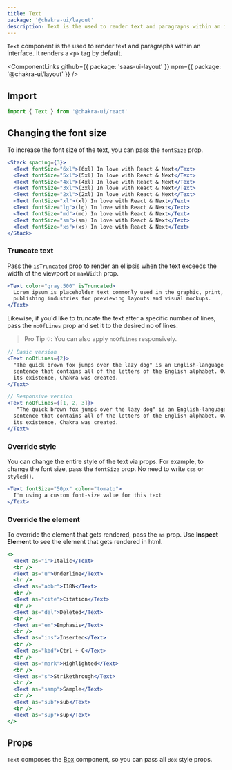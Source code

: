 ```yaml
---
title: Text
package: '@chakra-ui/layout'
description: Text is the used to render text and paragraphs within an interface.
---
```


`Text` component is the used to render text and paragraphs within an interface.
It renders a `<p>` tag by default.

<ComponentLinks
  github={{ package: 'saas-ui-layout' }}
  npm={{ package: '@chakra-ui/layout' }}
/>

<carbon-ad></carbon-ad>

## Import

```js
import { Text } from '@chakra-ui/react'
```

## Changing the font size

To increase the font size of the text, you can pass the `fontSize` prop.

```jsx
<Stack spacing={3}>
  <Text fontSize="6xl">(6xl) In love with React & Next</Text>
  <Text fontSize="5xl">(5xl) In love with React & Next</Text>
  <Text fontSize="4xl">(4xl) In love with React & Next</Text>
  <Text fontSize="3xl">(3xl) In love with React & Next</Text>
  <Text fontSize="2xl">(2xl) In love with React & Next</Text>
  <Text fontSize="xl">(xl) In love with React & Next</Text>
  <Text fontSize="lg">(lg) In love with React & Next</Text>
  <Text fontSize="md">(md) In love with React & Next</Text>
  <Text fontSize="sm">(sm) In love with React & Next</Text>
  <Text fontSize="xs">(xs) In love with React & Next</Text>
</Stack>
```

### Truncate text

Pass the `isTruncated` prop to render an ellipsis when the text exceeds the
width of the viewport or `maxWidth` prop.

```jsx
<Text color="gray.500" isTruncated>
  Lorem ipsum is placeholder text commonly used in the graphic, print, and
  publishing industries for previewing layouts and visual mockups.
</Text>
```

Likewise, if you'd like to truncate the text after a specific number of lines,
pass the `noOfLines` prop and set it to the desired no of lines.

> Pro Tip 💡: You can also apply `noOfLines` responsively.

```jsx live=false
// Basic version
<Text noOfLines={2}>
  "The quick brown fox jumps over the lazy dog" is an English-language pangram—a
  sentence that contains all of the letters of the English alphabet. Owing to
  its existence, Chakra was created.
</Text>

// Responsive version
<Text noOfLines={[1, 2, 3]}>
   "The quick brown fox jumps over the lazy dog" is an English-language pangram—a
  sentence that contains all of the letters of the English alphabet. Owing to
  its existence, Chakra was created.
</Text>
```

### Override style

You can change the entire style of the text via props. For example, to change
the font size, pass the `fontSize` prop. No need to write `css` or `styled()`.

```jsx
<Text fontSize="50px" color="tomato">
  I'm using a custom font-size value for this text
</Text>
```

### Override the element

To override the element that gets rendered, pass the `as` prop. Use **Inspect
Element** to see the element that gets rendered in html.

```jsx
<>
  <Text as="i">Italic</Text>
  <br />
  <Text as="u">Underline</Text>
  <br />
  <Text as="abbr">I18N</Text>
  <br />
  <Text as="cite">Citation</Text>
  <br />
  <Text as="del">Deleted</Text>
  <br />
  <Text as="em">Emphasis</Text>
  <br />
  <Text as="ins">Inserted</Text>
  <br />
  <Text as="kbd">Ctrl + C</Text>
  <br />
  <Text as="mark">Highlighted</Text>
  <br />
  <Text as="s">Strikethrough</Text>
  <br />
  <Text as="samp">Sample</Text>
  <br />
  <Text as="sub">sub</Text>
  <br />
  <Text as="sup">sup</Text>
</>
```

## Props

`Text` composes the [Box](/docs/layout/box) component, so you can pass all `Box`
style props.

<PropsTable of="Text" omit={null} />
